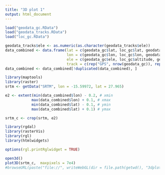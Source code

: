 ```yaml
---
title: "3D plot 1"
output: html_document
---
```



```r
load("geodata_gc.RData")
load("geodata_tracks.RData")
load("loc_gc.RData")

geodata_tracks$ele <- as.numeric(as.character(geodata_tracks$ele))
data_combined <- data.frame(lat = c(geodata_gc$lat, loc_gc$lat, geodata_tracks$lat),
                            lon = c(geodata_gc$lon, loc_gc$lon, geodata_tracks$lon),
                            ele = c(geodata_gc$ele, loc_gc$altitude, geodata_tracks$ele),
                            track = c(rep("GPS", nrow(geodata_gc)), rep("Google", nrow(loc_gc)), rep("Hiking", nrow(geodata_tracks))))
data_combined <- data_combined[!duplicated(data_combined), ]

library(maptools)
library(raster)
srtm <- getData("SRTM", lon = -15.59972, lat = 27.965)

e2 <- extent(min(data_combined$lon) - 0.2, # xmin
            max(data_combined$lon) + 0.1, # xmax
            min(data_combined$lat) - 0.1, # ymin
            max(data_combined$lat) + 0.1) # ymax

srtm_c <- crop(srtm, e2)

library(rgdal)
library(rasterVis)
library(rgl)
library(htmlwidgets)

options(rgl.printRglwidget = TRUE)

open3d()
plot3D(srtm_c,  maxpixels = 7e4)
#browseURL(paste("file://", writeWebGL(dir = file.path(getwd(), "3dplot1"), width = 1000), sep = ""))
```
